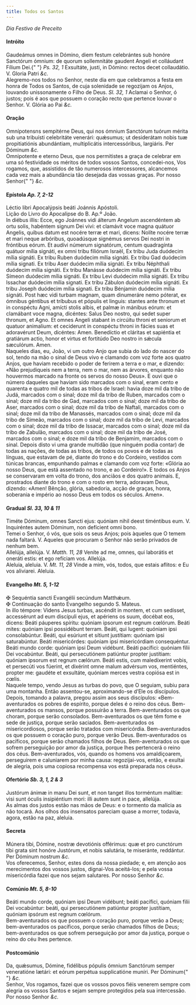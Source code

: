 ```yaml
---
title: Todos os Santos
---
```


<em>Dia Festivo de Preceito</em>

<h4 class="text-center">Intróito</h4>
<div class="container-fluid">
  <div class="row">
    <div class="col-6 dropcaps text-justify">
      Gaudeámus omnes in Dómino, diem festum celebrántes sub honóre Sanctórum
      ómnium: de quorum sollemnitáte gaudent Angeli et colláudant Fílium Dei.{" "}
      <em>Ps. 32, 1</em> Exsultáte, justi, in Dómino: rectos decet collaudátio.
      V. Gloria Patri <em>&c.</em>
    </div>
    <div class="col-6 dropcaps text-justify">
      Alegremo-nos todos no Senhor, neste dia em que celebramos a festa em honra
      de Todos os Santos, de cuja solenidade se regozijam os Anjos, louvando
      unissonamente o Filho de Deus. <em>Sl. 32, 1</em> Aclamai o Senhor, ó
      justos; pois é aos que possuem o coração recto que pertence louvar o
      Senhor. V. Glória ao Pai <em>&c.</em>
    </div>
  </div>
</div>

<h4 class="text-center">Oração</h4>
<div class="container-fluid">
  <div class="row">
    <div class="col-6 dropcaps text-justify">
      Omnípotensns sempitérne Deus, qui nos ómnium Sanctórum tuórum mérita sub
      una tribuísti celebritáte venerári: quǽsumus; ut desiderátam nobis tuæ
      propitiatiónis abundántiam, multiplicátis intercessóribus, largiáris. Per
      Dóminum <em>&c.</em>
    </div>
    <div class="col-6 dropcaps text-justify">
      Omnipotente e eterno Deus, que nos permitistes a graça de celebrar em uma
      só festividade os méritos de todos vossos Santos, concedei-nos, Vos
      rogamos, que, assistidos de tão numerosos intercessores, alcancemos cada
      vez mais a abundância tão desejada das vossas graças. Por nosso Senhor{" "}
      <em>&c.</em>
    </div>
  </div>
</div>

<h4 class="text-center">
  Epístola <em>Ap. 7, 2-12</em>
</h4>
<div class="container-fluid">
  <div class="row">
    <div class="col-6 text-justify">
      Léctio libri Apocalýpsis beáti Joánnis Apóstoli.
    </div>
    <div class="col-6 text-justify">
      Lição do Livro do Apocalipse do B. Ap.º João.
    </div>
    <div class="col-6 dropcaps text-justify">
      In diébus illis: Ecce, ego Joánnes vidi álterum Angelum ascendéntem ab
      ortu solis, habéntem signum Dei vivi: et clamávit voce magna quátuor
      Angelis, quibus datum est nocére terræ et mari, dicens: Nolíte nocére
      terræ et mari neque arbóribus, quoadúsque signémus servos Dei nostri in
      fróntibus eórum. Et audívi númerum signatórum, centum quadragínta quátuor
      mília signáti, ex omni tribu filiórum Israël, Ex tribu Juda duódecim mília
      signáti. Ex tribu Ruben duódecim mília signáti. Ex tribu Gad duódecim
      mília signati. Ex tribu Aser duódecim mília signáti. Ex tribu Néphthali
      duódecim mília signáti. Ex tribu Manásse duódecim mília signáti. Ex tribu
      Símeon duódecim mília signáti. Ex tribu Levi duódecim mília signáti. Ex
      tribu Issachar duódecim mília signati. Ex tribu Zábulon duódecim mília
      signáti. Ex tribu Joseph duódecim mília signati. Ex tribu Bénjamin
      duódecim mília signáti. Post hæc vidi turbam magnam, quam dinumeráre nemo
      póterat, ex ómnibus géntibus et tríbubus et pópulis et linguis: stantes
      ante thronum et in conspéctu Agni, amícti stolis albis, et palmæ in
      mánibus eórum: et clamábant voce magna, dicéntes: Salus Deo nostro, qui
      sedet super thronum, et Agno. Et omnes Angeli stabant in circúitu throni
      et seniorum et quatuor animalium: et ceciderunt in conspéctu throni in
      fácies suas et adoravérunt Deum, dicéntes: Amen. Benedíctio et cláritas et
      sapiéntia et gratiárum actio, honor et virtus et fortitúdo Deo nostro in
      sǽcula sæculórum. Amen.
    </div>
    <div class="col-6 dropcaps text-justify">
      Naqueles dias, eu, João, vi um outro Anjo que subia do lado do nascer do
      sol, tendo na mão o sinal de Deus vivo e clamando com voz forte aos quatro
      Anjos, que haviam recebido o poder de ferirem a terra e o mar, e dizendo:
      «Não prejudiqueis nem a terra, nem o mar, nem as árvores, enquanto não
      houvermos marcado na fronte os servos do nosso Deus». E ouvi que o número
      daqueles que haviam sido marcados com o sinal, eram cento e quarenta e
      quatro mil de todas as tribos de Israel: havia doze mil da tribo de Judá,
      marcados com o sinal; doze mil da tribo de Ruben, marcados com o sinal;
      doze mil da tribo de Gad, marcados com o sinal; doze mil da tribo de Aser,
      marcados com o sinal; doze mil da tribo de Naftali, marcados com o sinal;
      doze mil da tribo de Manassés, marcados com o sinal; doze mil da tribo de
      Simeão, marcados com o sinal; doze mil da tribo de Levi, marcados com o
      sinal; doze mil da tribo de Issacar, marcados com o sinal; doze mil da
      tribo de Zabulão, marcados com o sinal; doze mil da tribo de José,
      marcados com o sinal; e doze mil da tribo de Benjamim, marcados com o
      sinal. Depois disto vi uma grande multidão (que ninguém podia contar) de
      todas as nações, de todas as tribos, de todos os povos e de todas as
      línguas, que estavam de pé, diante do trono e do Cordeiro, vestidos com
      túnicas brancas, empunhando palmas e clamando com voz forte: «Glória ao
      nosso Deus, que está assentado no trono, e ao Cordeiro!». E todos os Anjos
      se conservaram em volta do trono, dos anciãos e dos quatro animais. E,
      prostrados diante do trono e com o rosto em terra, adoravam Deus, dizendo:
      «Amen! Bênção, glória, sabedoria, acção de graças, honra, soberania e
      império ao nosso Deus em todos os séculos. Amen».
    </div>
  </div>
</div>

<h4 class="text-center">
  Gradual <em>Sl. 33, 10 & 11</em>
</h4>
<div class="container-fluid">
  <div class="row">
    <div class="col-6 dropcaps text-justify">
      Timéte Dóminum, omnes Sancti ejus: quóniam nihil deest timéntibus eum. V.
      Inquiréntes autem Dóminum, non defícient omni bono.
    </div>
    <div class="col-6 dropcaps text-justify">
      Temei o Senhor, ó vós, que sois os seus Anjos; pois àqueles que O temem
      nada faltará. V. Aqueles que procuram o Senhor não serão privados de
      nenhum bem.
    </div>
    <div class="col-6 text-justify">
      Allelúja, allelúja. V. <em>Matth. 11, 28</em> Veníte ad me, omnes, qui
      laborátis et oneráti estis: et ego refíciam vos. Allelúja.
    </div>
    <div class="col-6 text-justify">
      Aleluia, aleluia. V. <em>Mt. 11, 28</em> Vinde a mim, vós, todos, que
      estais aflitos: e Eu vos aliviarei. Aleluia.
    </div>
  </div>
</div>

<h4 class="text-center">
  Evangelho <em>Mt. 5, 1-12</em>
</h4>
<div class="container-fluid">
  <div class="row">
    <div class="col-6 text-justify">
      <span class="text-danger">&#10016;</span> Sequéntia sancti Evangélii
      secúndum Matthǽum.
    </div>
    <div class="col-6 text-justify">
      <span class="text-danger">&#10016;</span> Continuação do santo Evangelho
      segundo S. Mateus.
    </div>
    <div class="col-6 dropcaps text-justify">
      In illo témpore: Videns Jesus turbas, ascéndit in montem, et cum sedísset,
      accessérunt ad eum discípuli ejus, et apériens os suum, docébat eos,
      dicens: Beáti páuperes spíritu: quóniam ipsorum est regnum cœlórum. Beáti
      mites: quóniam ipsi possidébunt terram. Beáti, qui lugent: quóniam ipsi
      consolabúntur. Beáti, qui esúriunt et sítiunt justítiam: quóniam ipsi
      saturabúntur. Beáti misericórdes: quóniam ipsi misericórdiam consequéntur.
      Beáti mundo corde: quóniam ipsi Deum vidébunt. Beáti pacífici: quóniam
      fílii Dei vocabúntur. Beáti, qui persecutiónem patiúntur propter
      justítiam: quóniam ipsorum est regnum cælórum. Beáti estis, cum
      maledíxerint vobis, et persecúti vos fúerint, et dixérint omne malum
      advérsum vos, mentiéntes, propter me: gaudéte et exsultáte, quóniam merces
      vestra copiósa est in cœlis.
    </div>
    <div class="col-6 dropcaps text-justify">
      Naquele tempo, vendo Jesus as turbas do povo, que O seguiam, subiu para
      uma montanha. Então assentou-se, aproximando-se d’Ele os discípulos.
      Depois, tomando a palavra, pregou assim aos seus discípulos:
      «Bem-aventurados os pobres de espírito, porque deles é o reino dos céus.
      Bem-aventurados os mansos, porque possuirão a terra. Bem-aventurados os
      que choram, porque serão consolados. Bem-aventurados os que têm fome e
      sede de justiça, porque serão saciados. Bem-aventurados os
      misericordiosos, porque serão tratados com misericórdia. Bem-aventurados
      os que possuem o coração puro, porque verão Deus. Bem-aventurados os
      pacíficos, porque serão chamados filhos de Deus. Bem-aventurados os que
      sofrem perseguição por amor da justiça, porque lhes pertencerá o reino dos
      céus. Bem-aventurados, vós, quando os homens vos amaldiçoarem, perseguirem
      e caluniarem por minha causa: regozijai-vos, então, e exultai de alegria,
      pois uma copiosa recompensa vos está preparada nos céus».
    </div>
  </div>
</div>

<h4 class="text-center">
  Ofertório <em>Sb. 3, 1, 2 & 3</em>
</h4>
<div class="container-fluid">
  <div class="row">
    <div class="col-6 dropcaps text-justify">
      Justórum ánimæ in manu Dei sunt, et non tanget illos torméntum malítiæ:
      visi sunt óculis insipiéntium mori: illi autem sunt in pace, allelúja.
    </div>
    <div class="col-6 dropcaps text-justify">
      As almas dos justos estão nas mãos de Deus: e o tormento da malícia as não
      tocará. Aos olhos dos insensatos pareciam quase a morrer, todavia, agora,
      estão na paz, aleluia.
    </div>
  </div>
</div>

<h4 class="text-center">Secreta</h4>
<div class="container-fluid">
  <div class="row">
    <div class="col-6 dropcaps text-justify">
      Múnera tibi, Dómine, nostræ devotiónis offérimus: quæ et pro cunctórum
      tibi grata sint honóre Justórum, et nobis salutária, te miseránte,
      reddántur. Per Dóminum nostrum <em>&c.</em>
    </div>
    <div class="col-6 dropcaps text-justify">
      Vos oferecemos, Senhor, estes dons da nossa piedade; e, em atenção aos
      merecimentos dos vossos justos, dignai-Vos aceitá-los; e pela vossa
      misericórdia fazei que nos sejam salutares. Por nosso Senhor <em>&c.</em>
    </div>
  </div>
</div>

<h4 class="text-center">
  Comúnio <em>Mt. 5, 8-10</em>
</h4>
<div class="container-fluid">
  <div class="row">
    <div class="col-6 dropcaps text-justify">
      Beáti mundo corde, quóniam ipsi Deum vidébunt; beáti pacífici, quóniam
      filii Dei vocabúntur: beáti, qui persecutiónem patiúntur propter
      justítiam, quóniam ipsórum est regnum cœlórum.
    </div>
    <div class="col-6 dropcaps text-justify">
      Bem-aventurados os que possuem o coração puro, porque verão a Deus;
      bem-aventurados os pacíficos, porque serão chamados filhos de Deus;
      bem-aventurados os que sofrem perseguição por amor da justiça, porque o
      reino do céu lhes pertence.
    </div>
  </div>
</div>

<h4 class="text-center">Postcomúnio</h4>
<div class="container-fluid">
  <div class="row">
    <div class="col-6 dropcaps text-justify">
      Da, quǽsumus, Dómine, fidélibus pópulis ómnium Sanctórum semper
      veneratióne lætári: et eórum perpétua supplicatióne muníri. Per Dóminum{" "}
      <em>&c.</em>
    </div>
    <div class="col-6 dropcaps text-justify">
      Senhor, Vos rogamos, fazei que os vossos povos fiéis venerem sempre com
      alegria os vossos Santos e sejam sempre protegidos pela sua intercessão.
      Por nosso Senhor <em>&c.</em>
    </div>
  </div>
</div>
